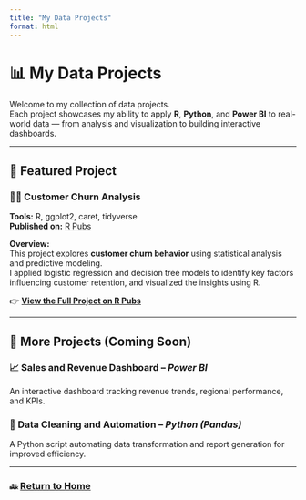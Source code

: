 ```yaml
---
title: "My Data Projects"
format: html
---
```


# 📊 My Data Projects

Welcome to my collection of data projects.  
Each project showcases my ability to apply **R**, **Python**, and **Power BI** to real-world data — from analysis and visualization to building interactive dashboards.

---

## 🧠 Featured Project

### 🧍‍♂️ Customer Churn Analysis  
**Tools:** R, ggplot2, caret, tidyverse  
**Published on:** [R Pubs](https://rpubs.com/Caldwell_Muboyi)

**Overview:**  
This project explores **customer churn behavior** using statistical analysis and predictive modeling.  
I applied logistic regression and decision tree models to identify key factors influencing customer retention, and visualized the insights using R.

👉 **[View the Full Project on R Pubs](https://rpubs.com/Caldwell_Muboyi)**

---

## 🚧 More Projects (Coming Soon)

### 📈 Sales and Revenue Dashboard – *Power BI*  
An interactive dashboard tracking revenue trends, regional performance, and KPIs.

### 🐍 Data Cleaning and Automation – *Python (Pandas)*  
A Python script automating data transformation and report generation for improved efficiency.

---

### 🔙 [Return to Home](../index.qmd)
